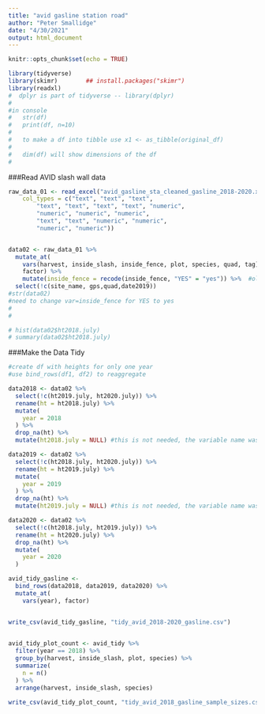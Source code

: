 ```yaml
---
title: "avid gasline station road"
author: "Peter Smallidge"
date: "4/30/2021"
output: html_document
---
```


```r
knitr::opts_chunk$set(echo = TRUE)
```


<!-- 
use this code for comments between chunks
-->


```r
library(tidyverse)
library(skimr)        ## install.packages("skimr")
library(readxl)
#  dplyr is part of tidyverse -- library(dplyr)
#
#in console
#   str(df)
#   print(df, n=10)
#   
#   to make a df into tibble use x1 <- as_tibble(original_df)  
#   
#   dim(df) will show dimensions of the df
#   
```

###Read AVID slash wall data
```r
 
raw_data_01 <- read_excel("avid_gasline_sta_cleaned_gasline_2018-2020.xlsx", 
    col_types = c("text", "text", "text", 
        "text", "text", "text", "text", "numeric", 
        "numeric", "numeric", "numeric", 
        "text", "text", "numeric", "numeric", 
        "numeric", "numeric"))


data02 <- raw_data_01 %>% 
  mutate_at(
    vars(harvest, inside_slash, inside_fence, plot, species, quad, tag),
    factor) %>% 
    mutate(inside_fence = recode(inside_fence, "YES" = "yes")) %>%  #old = new
  select(!c(site_name, gps,quad,date2019))
#str(data02)
#need to change var=inside_fence for YES to yes
#
#

# hist(data02$ht2018.july)
# summary(data02$ht2018.july)
```

###Make the Data Tidy
```r
#create df with heights for only one year
#use bind_rows(df1, df2) to reaggregate

data2018 <- data02 %>% 
  select(!c(ht2019.july, ht2020.july)) %>% 
  rename(ht = ht2018.july) %>% 
  mutate(
    year = 2018
  ) %>% 
  drop_na(ht) %>% 
  mutate(ht2018.july = NULL) #this is not needed, the variable name was changed

data2019 <- data02 %>% 
  select(!c(ht2018.july, ht2020.july)) %>% 
  rename(ht = ht2019.july) %>% 
  mutate(
    year = 2019
  ) %>% 
  drop_na(ht) %>% 
  mutate(ht2019.july = NULL) #this is not needed, the variable name was changed

data2020 <- data02 %>% 
  select(!c(ht2018.july, ht2019.july)) %>% 
  rename(ht = ht2020.july) %>% 
  drop_na(ht) %>% 
  mutate(
    year = 2020
  )

avid_tidy_gasline <- 
  bind_rows(data2018, data2019, data2020) %>% 
  mutate_at(
    vars(year), factor)


write_csv(avid_tidy_gasline, "tidy_avid_2018-2020_gasline.csv")
  
```



```r
avid_tidy_plot_count <- avid_tidy %>% 
  filter(year == 2018) %>% 
  group_by(harvest, inside_slash, plot, species) %>% 
  summarize(
    n = n()
  ) %>% 
  arrange(harvest, inside_slash, species)

write_csv(avid_tidy_plot_count, "tidy_avid_2018_gasline_sample_sizes.csv")
```

